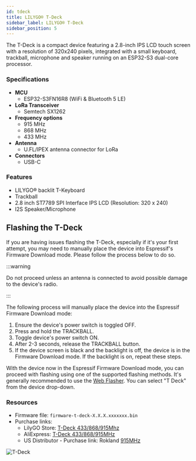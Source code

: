 ```yaml
---
id: tdeck
title: LILYGO® T-Deck
sidebar_label: LILYGO® T-Deck
sidebar_position: 5
---
```


The T-Deck is a compact device featuring a 2.8-inch IPS LCD touch screen with a resolution of 320x240 pixels, integrated with a small keyboard, trackball, microphone and speaker running on an ESP32-S3 dual-core processor.

### Specifications

- **MCU**
  - ESP32-S3FN16R8 (WiFi & Bluetooth 5 LE)
- **LoRa Transceiver**
  - Semtech SX1262
- **Frequency options**
  - 915 MHz
  - 868 MHz
  - 433 MHz
- **Antenna**
  - U.FL/IPEX antenna connector for LoRa
- **Connectors**
  - USB-C

### Features

- LILYGO® backlit T-Keyboard
- Trackball
- 2.8 inch ST7789 SPI Interface IPS LCD (Resolution: 320 x 240)
- I2S Speaker/Microphone

## Flashing the T-Deck

If you are having issues flashing the T-Deck, especially if it's your first attempt, you may need to manually place the device into Espressif's Firmware Download mode. Please follow the process below to do so.

:::warning

Do not proceed unless an antenna is connected to avoid possible damage to the device's radio.

:::

The following process will manually place the device into the Espressif Firmware Download mode:

1. Ensure the device's power switch is toggled OFF.
2. Press and hold the TRACKBALL.
3. Toggle device's power switch ON.
4. After 2-3 seconds, release the TRACKBALL button.
5. If the device screen is black and the backlight is off, the device is in the Firmware Download mode. If the backlight is on, repeat these steps.

With the device now in the Espressif Firmware Download mode, you can proceed with flashing using one of the supported flashing methods. It's generally recommended to use the [Web Flasher](https://flasher.meshtastic.org/). You can select "T Deck" from the device drop-down.

### Resources

- Firmware file: `firmware-t-deck-X.X.X.xxxxxxx.bin`
- Purchase links:
  - LilyGO Store: [T-Deck 433/868/915Mhz](https://www.lilygo.cc/products/t-deck)
  - AliExpress: [T-Deck 433/868/915MHz](https://www.aliexpress.us/item/3256805505920840.html)
  - US Distributor - Purchase link: Rokland [915MHz](https://store.rokland.com/products/lilygo-t-deck-portable-microcontroller-programmer-lora-915-mhz-h6425)

![T-Deck](/img/hardware/LILYGO-T-DECK.jpg)
